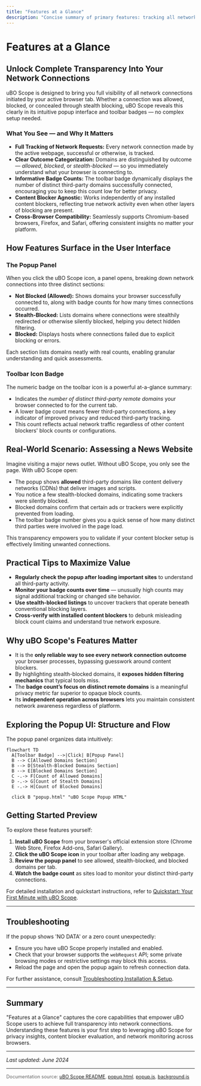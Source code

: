 ```yaml
---
title: "Features at a Glance"
description: "Concise summary of primary features: tracking all network connections, distinguishing between allowed/blocked/stealth domains, providing badge counts, working independently of installed content blockers, and offering cross-browser support. Explain how these features are surfaced in the popup and badges."
---
```


# Features at a Glance

## Unlock Complete Transparency Into Your Network Connections

uBO Scope is designed to bring you full visibility of all network connections initiated by your active browser tab. Whether a connection was allowed, blocked, or concealed through stealth blocking, uBO Scope reveals this clearly in its intuitive popup interface and toolbar badges — no complex setup needed.

### What You See — and Why It Matters

- **Full Tracking of Network Requests:** Every network connection made by the active webpage, successful or otherwise, is tracked.
- **Clear Outcome Categorization:** Domains are distinguished by outcome — _allowed_, _blocked_, or _stealth-blocked_ — so you immediately understand what your browser is connecting to.
- **Informative Badge Counts:** The toolbar badge dynamically displays the number of distinct third-party domains successfully connected, encouraging you to keep this count low for better privacy.
- **Content Blocker Agnostic:** Works independently of any installed content blockers, reflecting true network activity even when other layers of blocking are present.
- **Cross-Browser Compatibility:** Seamlessly supports Chromium-based browsers, Firefox, and Safari, offering consistent insights no matter your platform.

## How Features Surface in the User Interface

### The Popup Panel

When you click the uBO Scope icon, a panel opens, breaking down network connections into three distinct sections:

- **Not Blocked (Allowed):** Shows domains your browser successfully connected to, along with badge counts for how many times connections occurred.
- **Stealth-Blocked:** Lists domains where connections were stealthily redirected or otherwise silently blocked, helping you detect hidden filtering.
- **Blocked:** Displays hosts where connections failed due to explicit blocking or errors.

Each section lists domains neatly with real counts, enabling granular understanding and quick assessments.

### Toolbar Icon Badge

The numeric badge on the toolbar icon is a powerful at-a-glance summary:

- Indicates the _number of distinct third-party remote domains_ your browser connected to for the current tab.
- A lower badge count means fewer third-party connections, a key indicator of improved privacy and reduced third-party tracking.
- This count reflects actual network traffic regardless of other content blockers' block counts or configurations.

## Real-World Scenario: Assessing a News Website

Imagine visiting a major news outlet. Without uBO Scope, you only see the page. With uBO Scope open:

- The popup shows **allowed** third-party domains like content delivery networks (CDNs) that deliver images and scripts.
- You notice a few stealth-blocked domains, indicating some trackers were silently blocked.
- Blocked domains confirm that certain ads or trackers were explicitly prevented from loading.
- The toolbar badge number gives you a quick sense of how many distinct third parties were involved in the page load.

This transparency empowers you to validate if your content blocker setup is effectively limiting unwanted connections.

## Practical Tips to Maximize Value

- **Regularly check the popup after loading important sites** to understand all third-party activity.
- **Monitor your badge counts over time** — unusually high counts may signal additional tracking or changed site behavior.
- **Use stealth-blocked listings** to uncover trackers that operate beneath conventional blocking layers.
- **Cross-verify with installed content blockers** to debunk misleading block count claims and understand true network exposure.

## Why uBO Scope's Features Matter

- It is the **only reliable way to see every network connection outcome** your browser processes, bypassing guesswork around content blockers.
- By highlighting stealth-blocked domains, it **exposes hidden filtering mechanics** that typical tools miss.
- The **badge count’s focus on distinct remote domains** is a meaningful privacy metric far superior to opaque block counts.
- Its **independent operation across browsers** lets you maintain consistent network awareness regardless of platform.


## Exploring the Popup UI: Structure and Flow

The popup panel organizes data intuitively:

```mermaid
flowchart TD
  A[Toolbar Badge] -->|Click| B[Popup Panel]
  B --> C[Allowed Domains Section]
  B --> D[Stealth-Blocked Domains Section]
  B --> E[Blocked Domains Section]
  C -.-> F[Count of Allowed Domains]
  D -.-> G[Count of Stealth Domains]
  E -.-> H[Count of Blocked Domains]

  click B "popup.html" "uBO Scope Popup HTML"
```

## Getting Started Preview

To explore these features yourself:

1. **Install uBO Scope** from your browser's official extension store (Chrome Web Store, Firefox Add-ons, Safari Gallery).
2. **Click the uBO Scope icon** in your toolbar after loading any webpage.
3. **Review the popup panel** to see allowed, stealth-blocked, and blocked domains per tab.
4. **Watch the badge count** as sites load to monitor your distinct third-party connections.

For detailed installation and quickstart instructions, refer to [Quickstart: Your First Minute with uBO Scope](../feature-summary/quickstart-experience).

---

## Troubleshooting

If the popup shows 'NO DATA' or a zero count unexpectedly:

- Ensure you have uBO Scope properly installed and enabled.
- Check that your browser supports the `webRequest` API; some private browsing modes or restrictive settings may block this access.
- Reload the page and open the popup again to refresh connection data.

For further assistance, consult [Troubleshooting Installation & Setup](../../getting-started/first-use-and-validation/troubleshooting-setup).


---

## Summary

"Features at a Glance" captures the core capabilities that empower uBO Scope users to achieve full transparency into network connections. Understanding these features is your first step to leveraging uBO Scope for privacy insights, content blocker evaluation, and network monitoring across browsers.

---

_Last updated: June 2024_

---

<div style="font-size: 0.9em; color: #666;">Documentation source: <a href="https://github.com/gorhill/uBO-Scope/blob/main/README.md">uBO Scope README</a>, <a href="https://github.com/gorhill/uBO-Scope/blob/main/popup.html">popup.html</a>, <a href="https://github.com/gorhill/uBO-Scope/blob/main/js/popup.js">popup.js</a>, <a href="https://github.com/gorhill/uBO-Scope/blob/main/js/background.js">background.js</a></div>

